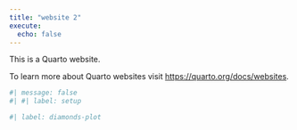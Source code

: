 ```yaml
---
title: "website 2"
execute: 
  echo: false
---
```

This is a Quarto website.

To learn more about Quarto websites visit <https://quarto.org/docs/websites>.
```r
#| message: false
#| #| label: setup

```
```r
#| label: diamonds-plot
```

